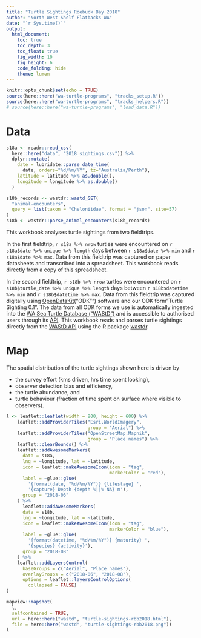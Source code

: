 ```yaml
---
title: "Turtle Sightings Roebuck Bay 2018"
author: "North West Shelf Flatbacks WA"
date: "`r Sys.time()`"
output:
  html_document:
    toc: true
    toc_depth: 3
    toc_float: true
    fig_width: 10
    fig_height: 6
    code_folding: hide
    theme: lumen
---
```


```r
knitr::opts_chunk$set(echo = TRUE)
source(here::here("wa-turtle-programs", "tracks_setup.R"))
source(here::here("wa-turtle-programs", "tracks_helpers.R"))
# source(here::here("wa-turtle-programs", "load_data.R"))
```

# Data

```r
s18a <- readr::read_csv(
  here::here("data", "2018_sightings.csv")) %>% 
  dplyr::mutate(
    date = lubridate::parse_date_time(
      date, orders="%d/%m/%Y", tz="Australia/Perth"),
    latitude = latitude %>% as.double(),
    longitude = longitude %>% as.double()
  )

s18b_records <- wastdr::wastd_GET(
  "animal-encounters", 
  query = list(taxon = "Cheloniidae", format = "json", site=57)
)
s18b <- wastdr::parse_animal_encounters(s18b_records)
```

This workbook analyses turtle sightings from two fieldtrips.

In the first fieldtrip, `r s18a %>% nrow` turtles were encountered on 
`r s18a$date %>% unique %>% length` days between `r s18a$date %>% min` and 
`r s18a$date %>% max`.
Data from this fieldtrip was captured on paper datasheets and transcribed into a spreadsheet.
This workbook reads directly from a copy of this spreadsheet.

In the second fieldtrip, `r s18b %>% nrow` turtles were encountered on 
`r s18b$turtle_date %>% unique %>% length` days between `r s18b$datetime %>% min` and 
`r s18b$datetime %>% max`.
Data from this fieldtrip was captured digitally using 
[OpenDataKit](https://opendatakit.org/)("ODK"")
software and our ODK form "Turtle Sighting 0.1".
The data from all ODK forms we use is automatically ingested into the 
[WA Sea Turtle Database ("WAStD")](https://tsc.dbca.wa.gov.au/) and is 
accessible to authorised users through its [API](https://tsc.dbca.wa.gov.au/api/1/).
This workbook reads and parses turtle sightings directly from the 
[WAStD API](https://tsc.dbca.wa.gov.au/api/1/) using the R package 
[wastdr](https://dbca-wa.github.io/wastdr/).

# Map

The spatial distribution of the turtle sightings shown here is driven by

* the survey effort (kms driven, hrs time spent looking),
* observer detection bias and efficiency,
* the turtle abundance, and
* turtle behaviour (fraction of time spent on surface where visible to observers).

```r
l <- leaflet::leaflet(width = 800, height = 600) %>%
    leaflet::addProviderTiles("Esri.WorldImagery", 
                              group = "Aerial") %>%
    leaflet::addProviderTiles("OpenStreetMap.Mapnik", 
                              group = "Place names") %>%
    leaflet::clearBounds() %>%
    leaflet::addAwesomeMarkers(
      data = s18a,
      lng = ~longitude, lat = ~latitude,
      icon = leaflet::makeAwesomeIcon(icon = "tag", 
                                      markerColor = "red"),
      label = ~glue::glue(
        '{format(date, "%d/%m/%Y")} {lifestage} ',
        '{capture} Depth {depth %||% NA} m'),
      group = "2018-06"
    ) %>%
      leaflet::addAwesomeMarkers(
      data = s18b,
      lng = ~longitude, lat = ~latitude,
      icon = leaflet::makeAwesomeIcon(icon = "tag", 
                                      markerColor = "blue"),
      label = ~glue::glue(
        '{format(datetime, "%d/%m/%Y")} {maturity} ',
        '{species} {activity}'),
      group = "2018-08"
    ) %>%
    leaflet::addLayersControl(
      baseGroups = c("Aerial", "Place names"),
      overlayGroups = c("2018-06", "2018-08"),
      options = leaflet::layersControlOptions(
        collapsed = FALSE)
)

mapview::mapshot(
  l, 
  selfcontained = TRUE,
  url = here::here("wastd", "turtle-sightings-rbb2018.html"),
  file = here::here("wastd", "turtle-sightings-rbb2018.png"))
l
```

